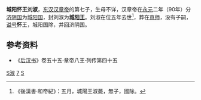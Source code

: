 '''城阳怀王刘淑'''{{BD|1世纪|？|94年||catIdx=L}}，[[东汉|东汉]][[汉章帝|汉章帝]]的第七子，生母不详，汉章帝在[[永元_(东汉)|永元]]二年（90年）分[[济阴国|济阴国]]为[[城阳国|城阳国]]，封刘淑为'''[[城阳王|城阳王]]'''。刘淑在位五年去世<ref>《後漢書·和帝紀》：五月，城陽王淑薨，無子，國除。</ref>，葬在[[洛阳|京师]]，没有子嗣，[[谥号|谥号]]'''怀'''王，城阳国除，并回济阴国。

==参考资料==
*《[[后汉书|后汉书]]》卷五十五·章帝八王·列传第四十五

{{汉朝人物小作品}}

[[Category:汉朝诸侯王|S淑]]
[[Category:漢章帝皇子|7]]
[[Category:刘姓|S]]